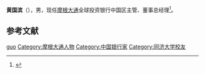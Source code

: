 '''黄国滨'''（{{bd|？||}}），男，现任[[摩根大通|摩根大通]]全球投资银行中国区主管、董事总经理<ref>{{Cite web|title=摩根大通黄国滨：合资券商将全力以赴参与科创板项目-新闻-上海证券报·中国证券网|url=http://news.cnstock.com/news,jg-201908-4421202.htm|accessdate=2020-09-27|work=news.cnstock.com}}</ref>。

==参考文献==
{{reflist}}

{{DEFAULTSORT:huang guobin}}
[[Category:黄姓|guo]]
[[Category:摩根大通人物|Category:摩根大通人物]]
[[Category:中国银行家|Category:中国银行家]]
[[Category:同济大学校友|Category:同济大学校友]]
{{china-bio-stub}}
